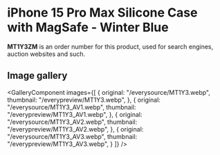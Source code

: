 
# iPhone 15 Pro Max Silicone Case with MagSafe - Winter Blue

<Callout type='info' emoji='👉🏻'>**MT1Y3ZM** is an order number for this product, used for search engines, auction websites and such.</Callout>

## Image gallery

<GalleryComponent
    images={[
      {
        original: "/everysource/MT1Y3.webp",
        thumbnail: "/everypreview/MT1Y3.webp",
      },
      {
        original: "/everysource/MT1Y3_AV1.webp",
        thumbnail: "/everypreview/MT1Y3_AV1.webp",
      },
      {
        original: "/everysource/MT1Y3_AV2.webp",
        thumbnail: "/everypreview/MT1Y3_AV2.webp",
      },
      {
        original: "/everysource/MT1Y3_AV3.webp",
        thumbnail: "/everypreview/MT1Y3_AV3.webp",
      }
    ]}
  />
